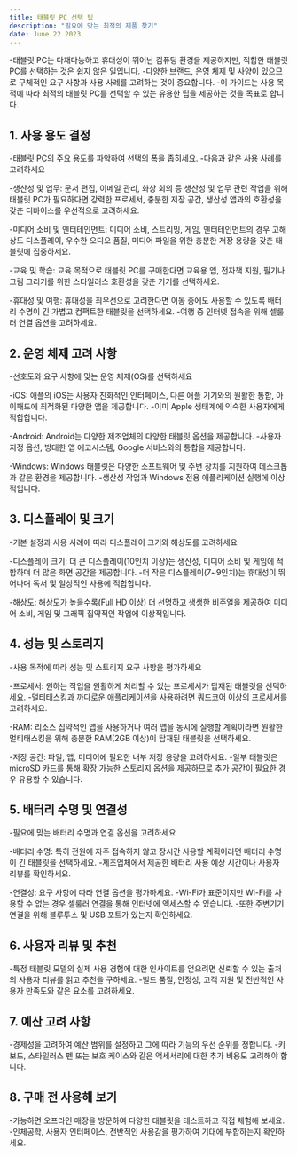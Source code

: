 ```yaml
---
title: 태블릿 PC 선택 팁
description: "필요에 맞는 최적의 제품 찾기"
date: June 22 2023
---
```



-태블릿 PC는 다재다능하고 휴대성이 뛰어난 컴퓨팅 환경을 제공하지만, 적합한 태블릿 PC를 선택하는 것은 쉽지 않은 일입니다. 
-다양한 브랜드, 운영 체제 및 사양이 있으므로 구체적인 요구 사항과 사용 사례를 고려하는 것이 중요합니다. 
-이 가이드는 사용 목적에 따라 최적의 태블릿 PC를 선택할 수 있는 유용한 팁을 제공하는 것을 목표로 합니다.

## 1. 사용 용도 결정
-태블릿 PC의 주요 용도를 파악하여 선택의 폭을 좁히세요. 
-다음과 같은 사용 사례를 고려하세요

-생산성 및 업무: 문서 편집, 이메일 관리, 화상 회의 등 생산성 및 업무 관련 작업을 위해 태블릿 PC가 필요하다면 강력한 프로세서, 충분한 저장 공간, 생산성 앱과의 호환성을 갖춘 디바이스를 우선적으로 고려하세요.

-미디어 소비 및 엔터테인먼트: 미디어 소비, 스트리밍, 게임, 엔터테인먼트의 경우 고해상도 디스플레이, 우수한 오디오 품질, 미디어 파일을 위한 충분한 저장 용량을 갖춘 태블릿에 집중하세요.

-교육 및 학습: 교육 목적으로 태블릿 PC를 구매한다면 교육용 앱, 전자책 지원, 필기나 그림 그리기를 위한 스타일러스 호환성을 갖춘 기기를 선택하세요.

-휴대성 및 여행: 휴대성을 최우선으로 고려한다면 이동 중에도 사용할 수 있도록 배터리 수명이 긴 가볍고 컴팩트한 태블릿을 선택하세요. 
-여행 중 인터넷 접속을 위해 셀룰러 연결 옵션을 고려하세요.

## 2. 운영 체제 고려 사항
-선호도와 요구 사항에 맞는 운영 체제(OS)를 선택하세요

-iOS: 애플의 iOS는 사용자 친화적인 인터페이스, 다른 애플 기기와의 원활한 통합, 아이패드에 최적화된 다양한 앱을 제공합니다. 
-이미 Apple 생태계에 익숙한 사용자에게 적합합니다.

-Android: Android는 다양한 제조업체의 다양한 태블릿 옵션을 제공합니다. 
-사용자 지정 옵션, 방대한 앱 에코시스템, Google 서비스와의 통합을 제공합니다.

-Windows: Windows 태블릿은 다양한 소프트웨어 및 주변 장치를 지원하여 데스크톱과 같은 환경을 제공합니다. 
-생산성 작업과 Windows 전용 애플리케이션 실행에 이상적입니다.

## 3. 디스플레이 및 크기
-기본 설정과 사용 사례에 따라 디스플레이 크기와 해상도를 고려하세요

-디스플레이 크기: 더 큰 디스플레이(10인치 이상)는 생산성, 미디어 소비 및 게임에 적합하며 더 많은 화면 공간을 제공합니다. 
-더 작은 디스플레이(7~9인치)는 휴대성이 뛰어나며 독서 및 일상적인 사용에 적합합니다.

-해상도: 해상도가 높을수록(Full HD 이상) 더 선명하고 생생한 비주얼을 제공하여 미디어 소비, 게임 및 그래픽 집약적인 작업에 이상적입니다.

## 4. 성능 및 스토리지
-사용 목적에 따라 성능 및 스토리지 요구 사항을 평가하세요

-프로세서: 원하는 작업을 원활하게 처리할 수 있는 프로세서가 탑재된 태블릿을 선택하세요. 
-멀티태스킹과 까다로운 애플리케이션을 사용하려면 쿼드코어 이상의 프로세서를 고려하세요.

-RAM: 리소스 집약적인 앱을 사용하거나 여러 앱을 동시에 실행할 계획이라면 원활한 멀티태스킹을 위해 충분한 RAM(2GB 이상)이 탑재된 태블릿을 선택하세요.

-저장 공간: 파일, 앱, 미디어에 필요한 내부 저장 용량을 고려하세요. 
-일부 태블릿은 microSD 카드를 통해 확장 가능한 스토리지 옵션을 제공하므로 추가 공간이 필요한 경우 유용할 수 있습니다.

## 5. 배터리 수명 및 연결성
-필요에 맞는 배터리 수명과 연결 옵션을 고려하세요

-배터리 수명: 특히 전원에 자주 접속하지 않고 장시간 사용할 계획이라면 배터리 수명이 긴 태블릿을 선택하세요. 
-제조업체에서 제공한 배터리 사용 예상 시간이나 사용자 리뷰를 확인하세요.

-연결성: 요구 사항에 따라 연결 옵션을 평가하세요. 
-Wi-Fi가 표준이지만 Wi-Fi를 사용할 수 없는 경우 셀룰러 연결을 통해 인터넷에 액세스할 수 있습니다. 
-또한 주변기기 연결을 위해 블루투스 및 USB 포트가 있는지 확인하세요.

## 6. 사용자 리뷰 및 추천
-특정 태블릿 모델의 실제 사용 경험에 대한 인사이트를 얻으려면 신뢰할 수 있는 출처의 사용자 리뷰를 읽고 추천을 구하세요. 
-빌드 품질, 안정성, 고객 지원 및 전반적인 사용자 만족도와 같은 요소를 고려하세요.

## 7. 예산 고려 사항
-경제성을 고려하여 예산 범위를 설정하고 그에 따라 기능의 우선 순위를 정합니다. 
-키보드, 스타일러스 펜 또는 보호 케이스와 같은 액세서리에 대한 추가 비용도 고려해야 합니다.

## 8. 구매 전 사용해 보기
-가능하면 오프라인 매장을 방문하여 다양한 태블릿을 테스트하고 직접 체험해 보세요. 
-인체공학, 사용자 인터페이스, 전반적인 사용감을 평가하여 기대에 부합하는지 확인하세요.